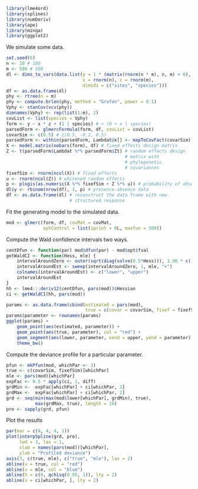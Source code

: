 ```r
library(lme4ord)
library(splines)
library(numDeriv)
library(ape)
library(minqa)
library(ggplot2)
```

We simulate some data.
```r
set.seed(6)
n <- 10 # 100
m <- 500 # 500
dl <- dims_to_vars(data.list(y = 1 * (matrix(rnorm(n * m), n, m) > 0),
                             x = rnorm(n), z = rnorm(m),
                             dimids = c("sites", "species")))
df <- as.data.frame(dl)
phy <- rtree(n = m)
phy <- compute.brlen(phy, method = "Grafen", power = 0.1)
Vphy <- stanCov(vcv(phy))
dimnames(Vphy) <- rep(list(1:m), 2)
covList <- list(species = Vphy)
form <- y ~ x * z + (1 | species) # + (0 + x | species)
parsedForm <- glmercFormula(form, df, covList = covList)
covarSim <- c(0.5) # c(0.5, -0.2, 0.5)
parsedForm <- within(parsedForm, Lambdat@x[] <- mapToCovFact(covarSim))
X <- model.matrix(nobars(form), df) # fixed effects design matrix
Z <- t(parsedForm$Lambdat %*% parsedForm$Zt) # random effects design
                                             # matrix with
                                             # phylogenetic
                                             # covariances
fixefSim <- rnorm(ncol(X)) # fixed effects
u <- rnorm(ncol(Z)) # whitened random effects
p <- plogis(as.numeric(X %*% fixefSim + Z %*% u)) # probability of observation
dl$y <- rbinom(nrow(df), 1, p) # presence-absence data
df <- as.data.frame(dl) # reconstruct the data frame with new
                        # structured response
```

Fit the generating model to the simulated data.
```r
mod <- glmerc(form, df, covMat = covMat,
              optControl = list(iprint = 0L, maxfun = 500))
```

Compute the Wald confidence intervals two ways.
```r
centDfun <- function(par) mod$dfun(par) - mod$opt$fval
getWaldCI <- function(Hess, mle) {
    intervalAroundZero <- outer(sqrt(diag(solve(0.5*Hess))), 1.96 * c(-1, 1))
    intervalAroundEst <- sweep(intervalAroundZero, 1, mle, "+")
    colnames(intervalAroundEst) <- c("lower", "upper")
    intervalAroundEst
}
hh <- lme4:::deriv12(centDfun, pars(mod))$Hessian
ci <- getWaldCI(hh, pars(mod))
```

```r
params <- as.data.frame(cbind(estimated = pars(mod),
                              true = c(covar = covarSim, fixef = fixefSim), ci))
params$parameter <- rownames(params)
ggplot(params) +
    geom_point(aes(estimated, parameter)) +
    geom_point(aes(true, parameter), col = "red") +
    geom_segment(aes(lower, parameter, xend = upper, yend = parameter)) +
    theme_bw()
```


Compute the deviance profile for a particular parameter.
```r
pfun <- mkPfun(mod, whichPar <- 3)
true <- c(covarSim, fixefSim)[whichPar]
mle <- pars(mod)[whichPar]
expFac <- 0.5 * apply(ci, 1, diff)
grdMin <- -expFac[whichPar] + ci[whichPar, 1]
grdMax <-  expFac[whichPar] + ci[whichPar, 2]
grd <- seq(min(max(mod$lower[whichPar], grdMin), true),
           max(grdMax, true), length = 10)
pro <- sapply(grd, pfun)
```

Plot the results
```r
par(mar = c(4, 4, 4, 1))
plot(interpSpline(grd, pro),
     lwd = 3, las = 1,
     xlab = names(pars(mod))[whichPar],
     ylab = "Profiled deviance")
axis(3, c(true, mle), c("true", "mle"), las = 2)
abline(v = true, col = "red")
abline(v = mle, col = "blue")
abline(h = c(0, qchisq(0.95, 1)), lty = 2)
abline(v = ci[whichPar, ], lty = 2)
```
